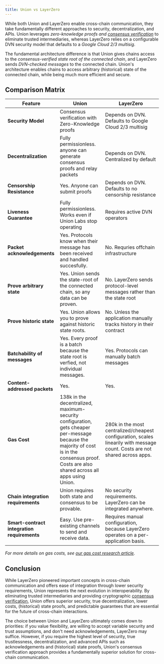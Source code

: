 ```yaml
---
title: Union vs LayerZero
---
```


While both Union and LayerZero enable cross-chain communication, they take fundamentally different approaches to security, decentralization, and APIs. Union leverages _zero-knowledge proofs and [consensus verification](/concepts/consensus-verification)_ to eliminate trusted intermediaries, whereas LayerZero relies on a configurable DVN security model that defaults to a _Google Cloud 2/3 multisig_.

The fundamental architecture difference is that Union gives chains access to the _consensus-verified state root of the connected chain_, and LayerZero sends _DVN-checked messages_ to the connected chain. Union's architecture enables chains to access arbitrary (historical) state of the connected chain, while being much more efficient and secure.

## Comparison Matrix

| Feature | Union | LayerZero |
|---------|-------|-----------|
| **Security Model** | Consensus verification with Zero-Knowledge proofs | Depends on DVN. Defaults to Google Cloud 2/3 multisig |
| **Decentralization** | Fully permissionless. anyone can generate consensus proofs and relay packets | Depends on DVN. Centralized by default |
| **Censorship Resistance** | Yes. Anyone can submit proofs | Depends on DVN. Defaults to no censorship resistance |
| **Liveness Guarantee** | Fully permissionless. Works even if Union Labs stop operating | Requires active DVN operators |
| **Packet acknowledgements** | Yes. Protocols know when their message has been received and handled succesfully. | No. Requries offchain infrastructure  |
| **Prove arbitrary state** | Yes. Union sends the state-root of the connected chain, so any data can be proven. | No. LayerZero sends protocol-level messages rather than the state root |
| **Prove historic state** | Yes. Union allows you to prove against historic state roots. | No. Unless the application manually tracks history in their contract |
| **Batchability of messages** | Yes. Every proof is a batch because the state root is verfied, not individual messages. | Yes. Protocols can manually batch messages |
| **Content-addressed packets** | Yes. | Yes. |
| **Gas Cost** | 138k in the decentralized, maximum-security configuration, gets cheaper per-message because the majority of cost is in the consensus proof. Costs are also shared across all apps using Union.  | 280k in the most centralized/cheapest configuration, scales linearily with message count. Costs are not shared across apps. |
| **Chain integration requirements** | Union requires both state and consensus to be provable. | No security requirements. LayerZero can be integrated anywhere. |
| **Smart-contract integration requirements** | Easy. Use pre-existing channels to send and receive data. | Requires manual configuration, because LayerZero operates on a per-application basis. |

_For more details on gas costs, see [our gas cost research article](https://research.union.build/zkGasm-II-12e79e5af45d8038b075f64da60f4b64)._

## Conclusion

While LayerZero pioneered important concepts in cross-chain communication and offers ease of integration through lower security requirements, Union represents the next evolution in interoperability. By eliminating trusted intermediaries and providing cryptographic [consensus verification](/concepts/consensus-verification), Union offers superior security, true decentralization, lower costs, (historical) state proofs, and predictable guarantees that are essential for the future of cross-chain interactions.

The choice between Union and LayerZero ultimately comes down to priorities: if you value flexibility, are willing to accept variable security and trust assumptions, and don't need acknowledgements, LayerZero may suffice. However, if you require the highest level of security, true trustlessness, decentralization, and advanced APIs such as acknowledgements and (historical) state proofs, Union's consensus verification approach provides a fundamentally superior solution for cross-chain communication.
